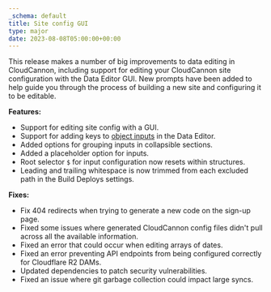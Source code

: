 ```yaml
---
_schema: default
title: Site config GUI
type: major
date: 2023-08-08T05:00:00+00:00
---
```

This release makes a number of big improvements to data editing in CloudCannon, including support for editing your CloudCannon site configuration with the Data Editor GUI. New prompts have been added to help guide you through the process of building a new site and configuring it to be editable.

**Features:**

* Support for editing site config with a GUI.
* Support for adding keys to [object inputs](/documentation/articles/configure-your-object-inputs/) in the Data Editor.
* Added options for grouping inputs in collapsible sections.
* Added a placeholder option for inputs.
* Root selector `$` for input configuration now resets within structures.
* Leading and trailing whitespace is now trimmed from each excluded path in the Build Deploys settings.

**Fixes:**

* Fix 404 redirects when trying to generate a new code on the sign-up page.
* Fixed some issues where generated CloudCannon config files didn't pull across all the available information.
* Fixed an error that could occur when editing arrays of dates.
* Fixed an error preventing API endpoints from being configured correctly for Cloudflare R2 DAMs.
* Updated dependencies to patch security vulnerabilities.
* Fixed an issue where git garbage collection could impact large syncs.